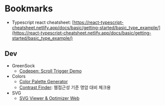 # Bookmarks

* Typescript react cheatsheet: [https://react-typescript-cheatsheet.netlify.app/docs/basic/getting-started/basic_type_example/](https://react-typescript-cheatsheet.netlify.app/docs/basic/getting-started/basic_type_example/)

## Dev

* GreenSock
  * [Codepen: Scroll Trigger Demo](https://codepen.io/GreenSock/pen/RwPXQOQ)
* Colors
  * [Color Palette Generator](https://coolors.co/)
  * [Contrast Finder](https://app.contrast-finder.org/?lang=ko): 웹접근성 기준 명암 대비 체크용
* SVG
  * [SVG Viewer & Optimizer Web](https://www.svgviewer.dev/)
